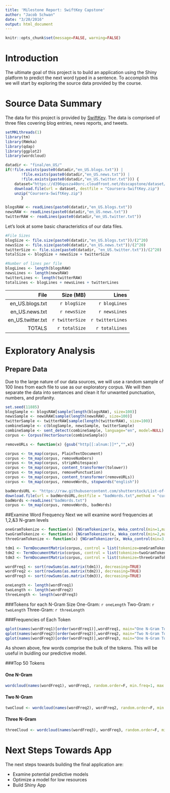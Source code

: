 ```yaml
---
title: 'Milestone Report: SwiftKey Capstone'
author: "Jacob Schwan"
date: "3/20/2016"
output: html_document
---
```

```r
knitr::opts_chunk$set(message=FALSE, warning=FALSE)
```

# Introduction
The ultimate goal of this project is to build an application using the Shiny
platform to predict the next word typed in a sentence.  To accomplish this we 
will start by exploring the source data provided by the course.

# Source Data Summary

The data for this project is provided by [SwiftKey](https://swiftkey.com/en).
The data is comprised of three files covering blog entries, news reports, and
tweets.

```r
setMKLthreads(1)
library(tm)
library(RWeka)
library(qdap)
library(ggplot2)
library(wordcloud)
```

```r
datadir <- "final/en_US/"
if(!file.exists(paste0(datadir,"en_US.blogs.txt")) |
       !file.exists(paste0(datadir,"en_US.news.txt")) |
       !file.exists(paste0(datadir,"en_US.twitter.txt"))) {
    dataset="https://d396qusza40orc.cloudfront.net/dsscapstone/dataset/Coursera-SwiftKey.zip"
    download.file(url = dataset, destfile = "Coursera-SwiftKey.zip")
    unzip("Coursera-SwiftKey.zip")
       }
```

```r
blogsRAW <- readLines(paste0(datadir,"en_US.blogs.txt"))
newsRAW <- readLines(paste0(datadir,"en_US.news.txt"))
twitterRAW <- readLines(paste0(datadir,"en_US.twitter.txt"))
```

Let's look at some basic characteristics of our data files.

```r
#File Sizes
blogSize <- file.size(paste0(datadir,"en_US.blogs.txt"))/(2^20)
newsSize <- file.size(paste0(datadir,"en_US.news.txt"))/(2^20)
twitterSize <- file.size(paste0(datadir, "en_US.twitter.txt"))/(2^20)
totalSize <- blogSize + newsSize + twitterSize

#Number of lines per file
blogLines <- length(blogsRAW)
newsLines <- length(newsRAW)
twitterLines <- length(twitterRAW)
totalLines <- blogLines + newsLines + twitterLines

```

|File           |Size (MB)   |Lines        |
|--------------:|-----------:|------------:|
|en_US.blogs.txt|`r blogSize`|`r blogLines`|
|en_US.news.txt |`r newsSize`|`r newsLines`|
|en_US.twitter.txt|`r twitterSize`|`r twitterLines`|
|TOTALS         |`r totalSize`|`r totalLines`|

# Exploratory Analysis

## Prepare Data
Due to the large nature of our data sources, we will use a random sample of 100 
lines from each file to use as our exploratory corpus. We will then separate the 
data into sentances and clean it for unwanted punctuation, numbers, and profanity.

```r
set.seed(11885)
blogSample <- blogsRAW[sample(length(blogsRAW), size=100)]
newsSample <- newsRAW[sample(length(newsRAW), size=100)]
twitterSample <- twitterRAW[sample(length(twitterRAW), size=100)]
combineSample <- c(blogSample, newsSample, twitterSample)
combineSample <- sent_detect(combineSample, language="en", model=NULL)
corpus <- Corpus(VectorSource(combineSample))
```

```r
removeURLs <- function(x) {gsub("http[[:alnum:]]*","",x)}

corpus <- tm_map(corpus, PlainTextDocument)
corpus <- tm_map(corpus, removeNumbers)
corpus <- tm_map(corpus, stripWhitespace)
corpus <- tm_map(corpus, content_transformer(tolower))
corpus <- tm_map(corpus, removePunctuation)
corpus <- tm_map(corpus, content_transformer(removeURLs))
corpus <- tm_map(corpus, removeWords, stopwords("english"))
```

```r
badWordsURL <- "https://raw.githubusercontent.com/shutterstock/List-of-Dirty-Naughty-Obscene-and-Otherwise-Bad-Words/master/en"
download.file(url = badWordsURL,destfile = "badWords.txt",method = "curl")
badWords <-readLines("badWords.txt")
corpus <- tm_map(corpus, removeWords, badWords)
```

##Examine Word Frequency
Next we will examine word frequencies at 1,2,&3 N-gram levels

```r
oneGramTokenize <- function(x) {NGramTokenizer(x, Weka_control(min=1,max=1))}
twoGramTokenize <- function(x) {NGramTokenizer(x, Weka_control(min=2,max=2))}
threeGramTokenize <- function(x) {NGramTokenizer(x, Weka_control(min=3,max=3))}

tdm1 <- TermDocumentMatrix(corpus, control = list(tokenize=oneGramTokenize))
tdm2 <- TermDocumentMatrix(corpus, control = list(tokenize=twoGramTokenize))
tdm3 <- TermDocumentMatrix(corpus, control = list(tokenize=threeGramTokenize))
```

```r
wordFreq1 <- sort(rowSums(as.matrix(tdm1)), decreasing=TRUE)
wordFreq2 <- sort(rowSums(as.matrix(tdm2)), decreasing=TRUE)
wordFreq3 <- sort(rowSums(as.matrix(tdm3)), decreasing=TRUE)
```

```r
oneLength <- length(wordFreq1)
twoLength <- length(wordFreq2)
threeLength <- length(wordFreq3)
```

###Tokens for each N-Gram Size
One-Gram: `r oneLength`
Two-Gram: `r twoLength`
Three-Gram: `r threeLength`

###Frequencies of Each Token

```r
qplot(names(wordFreq1)[order(wordFreq1)],wordFreq1, main="One N-Gram Token Frequency", geom="bar", stat="Identity", xlab="One N-Gram Tokens", ylab="Frequency")
qplot(names(wordFreq2)[order(wordFreq2)],wordFreq2, main="Two N-Gram Token Frequency", geom="bar", stat="Identity", xlab="Two N-Gram Tokens", ylab="Frequency")
qplot(names(wordFreq3)[order(wordFreq3)],wordFreq3, main="One N-Gram Token Frequency", geom="bar", stat="Identity", xlab="Three N-Gram Tokens", ylab="Frequency")
```

As shown above, few words comprise the bulk of the tokens.  This will be useful
in buidling our predictive model.

###Top 50 Tokens

#### One N-Gram
```r
wordcloud(names(wordFreq1), wordFreq1, random.order=F, min.freq=1, max.words=50)
```
#### Two N-Gram
```r
twoCloud <- wordcloud(names(wordFreq2), wordFreq2, random.order=F, min.freq=1, max.words=50)
```
#### Three N-Gram
```r
threeCloud <- wordcloud(names(wordFreq3), wordFreq3, random.order=F, min.freq=1, max.words=50)
```

# Next Steps Towards App
The next steps towards building the final application are:

*  Examine potential predictive models
*  Optimize a model for low resources
*  Build Shiny App




